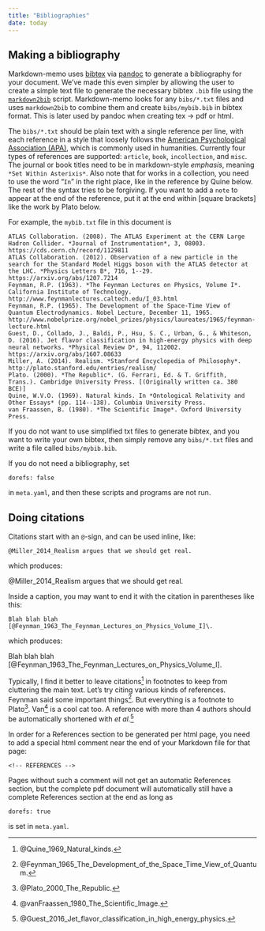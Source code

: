 ```yaml
---
title: "Bibliographies"
date: today
---
```



<!-- PAGETOC -->

Making a bibliography
-------------------------------------------------------------------------------

Markdown-memo uses [bibtex](https://en.wikipedia.org/wiki/BibTeX) 
via [pandoc](http://pandoc.org/) to generate a bibliography for your document.
We've made this even simpler by allowing the user to create a simple text
file to generate the necessary bibtex `.bib` file using the
[`markdown2bib`](https://github.com/rreece/markdown2bib) script.
Markdown-memo looks for any `bibs/*.txt` files and uses `markdown2bib`
to combine them and create `bibs/mybib.bib` in bibtex format.
This is later used by pandoc when creating tex $\rightarrow$ pdf
or html.

The `bibs/*.txt` should be plain text with a single reference per line,
with each reference in a style that loosely follows the
[American Psychological Association (APA)](http://www.library.arizona.edu/search/reference/citation-apa.html),
which is commonly used in humanities.
Currently four types of references are supported: `article`, `book`, `incollection`, and `misc`.
The journal or book titles need to be in markdown-style *emphasis*, meaning `*Set Within Asterixis*`. 
Also note that for works in a collection, you need to use the word "`In`"
in the right place, like in the reference by Quine below.
The rest of the syntax tries to be forgiving.
If you want to add a `note` to appear at the end of the reference,
put it at the end within [square brackets] like the work by
Plato below.

For example, the `mybib.txt` file in this document is

    ATLAS Collaboration. (2008). The ATLAS Experiment at the CERN Large Hadron Collider. *Journal of Instrumentation*, 3, 08003. https://cds.cern.ch/record/1129811
    ATLAS Collaboration. (2012). Observation of a new particle in the search for the Standard Model Higgs boson with the ATLAS detector at the LHC. *Physics Letters B*, 716, 1--29. https://arxiv.org/abs/1207.7214
    Feynman, R.P. (1963). *The Feynman Lectures on Physics, Volume I*. California Institute of Technology. http://www.feynmanlectures.caltech.edu/I_03.html
    Feynman, R.P. (1965). The Development of the Space-Time View of Quantum Electrodynamics. Nobel Lecture, December 11, 1965. http://www.nobelprize.org/nobel_prizes/physics/laureates/1965/feynman-lecture.html
    Guest, D., Collado, J., Baldi, P., Hsu, S. C., Urban, G., & Whiteson, D. (2016). Jet flavor classification in high-energy physics with deep neural networks. *Physical Review D*, 94, 112002. https://arxiv.org/abs/1607.08633
    Miller, A. (2014). Realism. *Stanford Encyclopedia of Philosophy*. http://plato.stanford.edu/entries/realism/
    Plato. (2000). *The Republic*. (G. Ferrari, Ed. & T. Griffith, Trans.). Cambridge University Press. [(Originally written ca. 380 BCE)]
    Quine, W.V.O. (1969). Natural kinds. In *Ontological Relativity and Other Essays* (pp. 114--138). Columbia University Press.
    van Fraassen, B. (1980). *The Scientific Image*. Oxford University Press.

If you do not want to use simplified txt files to generate bibtex,
and you want to write your own bibtex,
then simply remove any `bibs/*.txt` files
and write a file called `bibs/mybib.bib`.

If you do not need a bibliography, set

    dorefs: false

in `meta.yaml`, and then these scripts and programs are not run.


Doing citations
-------------------------------------------------------------------------------

Citations start with an `@`-sign, and can be used inline, like:

    @Miller_2014_Realism argues that we should get real.

which produces:

@Miller_2014_Realism argues that we should get real.

Inside a caption, you may want to end it with the citation in parentheses
like this:

    Blah blah blah [@Feynman_1963_The_Feynman_Lectures_on_Physics_Volume_I]\.

which produces:

Blah blah blah [@Feynman_1963_The_Feynman_Lectures_on_Physics_Volume_I]\.

Typically, I find it better to leave citations[^Quine1969] in footnotes to keep from
cluttering the main text.
Let's try citing various kinds of references.
Feynman said some important things[^Feynman1965].
But everything is a footnote to Plato[^Plato2000].
Van[^vanFraassen1980] is a cool cat too.
A reference with more than 4 authors should be automatically shortened with
*et al.*[^Guest2016]

In order for a References section to be generated per html page, you need to
add a special html comment near the end of your Markdown file for that page:

    <!-- REFERENCES -->

Pages without such a comment will not get an automatic References section,
but the complete pdf document will automatically still have a complete References
section at the end as long as

    dorefs: true

is set in `meta.yaml`.


[^Feynman1965]: @Feynman_1965_The_Development_of_the_Space_Time_View_of_Quantum\.
[^Guest2016]: @Guest_2016_Jet_flavor_classification_in_high_energy_physics\.
[^Plato2000]: @Plato_2000_The_Republic\.
[^Quine1969]: @Quine_1969_Natural_kinds\.
[^vanFraassen1980]: @vanFraassen_1980_The_Scientific_Image\.


<!-- REFERENCES -->
